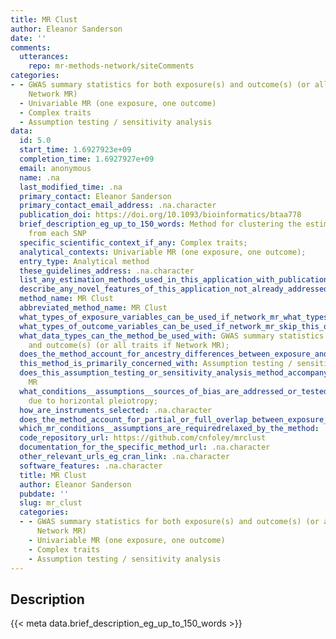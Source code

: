 ```yaml
---
title: MR Clust
author: Eleanor Sanderson
date: ''
comments:
  utterances:
    repo: mr-methods-network/siteComments
categories:
- - GWAS summary statistics for both exposure(s) and outcome(s) (or all traits if
    Network MR)
  - Univariable MR (one exposure, one outcome)
  - Complex traits
  - Assumption testing / sensitivity analysis
data:
  id: 5.0
  start_time: 1.6927923e+09
  completion_time: 1.6927927e+09
  email: anonymous
  name: .na
  last_modified_time: .na
  primary_contact: Eleanor Sanderson
  primary_contact_email_address: .na.character
  publication_doi: https://doi.org/10.1093/bioinformatics/btaa778
  brief_description_eg_up_to_150_words: Method for clustering the estimated effects
    from each SNP
  specific_scientific_context_if_any: Complex traits;
  analytical_contexts: Univariable MR (one exposure, one outcome);
  entry_type: Analytical method
  these_guidelines_address: .na.character
  list_any_estimation_methods_used_in_this_application_with_publication_and_software_references: .na.character
  describe_any_novel_features_of_this_application_not_already_addressed: .na.character
  method_name: MR Clust
  abbreviated_method_name: MR Clust
  what_types_of_exposure_variables_can_be_used_if_network_mr_what_types_of_traits_can_be_used: Quantitative/continuous;Binary;
  what_types_of_outcome_variables_can_be_used_if_network_mr_skip_this_question: Quantitative/continuous;Binary;
  what_data_types_can_the_method_be_used_with: GWAS summary statistics for both exposure(s)
    and outcome(s) (or all traits if Network MR);
  does_the_method_account_for_ancestry_differences_between_exposure_and_outcome_samples_or_between_samples_for_multiple_traits: 'No'
  this_method_is_primarily_concerned_with: Assumption testing / sensitivity analysis
  does_this_assumption_testing_or_sensitivity_analysis_method_accompany_a_specific_estimation_method: IVW
    MR
  what_conditions__assumptions__sources_of_bias_are_addressed_or_tested_for_by_this_method: Bias
    due to horizontal pleiotropy;
  how_are_instruments_selected: .na.character
  does_the_method_account_for_partial_or_full_overlap_between_exposure_and_outcome_samples_or_between_samples_for_multiple_traits: .na.character
  which_mr_conditions__assumptions_are_requiredrelaxed_by_the_method: .na.character
  code_repository_url: https://github.com/cnfoley/mrclust
  documentation_for_the_specific_method_url: .na.character
  other_relevant_urls_eg_cran_link: .na.character
  software_features: .na.character
  title: MR Clust
  author: Eleanor Sanderson
  pubdate: ''
  slug: mr_clust
  categories:
  - - GWAS summary statistics for both exposure(s) and outcome(s) (or all traits if
      Network MR)
    - Univariable MR (one exposure, one outcome)
    - Complex traits
    - Assumption testing / sensitivity analysis
---
```




## Description

{{< meta data.brief_description_eg_up_to_150_words >}}

